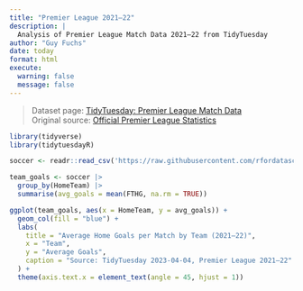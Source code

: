 ```yaml
---
title: "Premier League 2021–22"
description: |
  Analysis of Premier League Match Data 2021–22 from TidyTuesday
author: "Guy Fuchs"
date: today
format: html
execute:
  warning: false
  message: false
---
```


> Dataset page: [TidyTuesday: Premier League Match Data](https://github.com/rfordatascience/tidytuesday/tree/main/data/2023/2023-04-04)  
> Original source: [Official Premier League Statistics](https://www.premierleague.com/stats)

```r
library(tidyverse)
library(tidytuesdayR)

soccer <- readr::read_csv('https://raw.githubusercontent.com/rfordatascience/tidytuesday/main/data/2023/2023-04-04/soccer21-22.csv')

team_goals <- soccer |>
  group_by(HomeTeam) |>
  summarise(avg_goals = mean(FTHG, na.rm = TRUE))

ggplot(team_goals, aes(x = HomeTeam, y = avg_goals)) +
  geom_col(fill = "blue") +
  labs(
    title = "Average Home Goals per Match by Team (2021–22)",
    x = "Team",
    y = "Average Goals",
    caption = "Source: TidyTuesday 2023-04-04, Premier League 2021–22"
  ) +
  theme(axis.text.x = element_text(angle = 45, hjust = 1))


```

